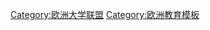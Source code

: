 {{Navbox
|name = 欧洲顶尖工业管理者高校联盟
|state = {{{state<includeonly>|collapsed</includeonly>}}}
|title = [[欧洲顶尖工业管理者高校联盟]]
|listclass = hlist

|group1 = 奥地利
|list1 = 
* [[維也納工業大學]]

|group2 = 比利时
|list2 = 
* [[蒙斯大学]]理工学院
* [[法语天主教鲁汶大学]]
* [[布鲁塞尔自由大学 (法语区)]]
* [[列日大学]]
* [[布鲁塞尔自由大学 (荷语区)]] 

|group3 = 捷克
|list3 = 
* [[布拉格捷克理工大学]] 

|group4 = 丹麦
|list4 = 
* [[丹麦技术大学]] 

|group5 = 法国
|list5 = 
* [[中央理工学院联合体]]
** [[里尔中央理工学院]]
** [[里昂中央理工学院]]
** [[马赛中央理工学院]]
** [[南特中央理工学院]]
** [[巴黎中央理工学院]]
* [[中央理工-高等电力学院]]
* [[国立高等航空航天学院]]
* [[ENSTA巴黎高科]]
* [[国立桥路学校]]

|group6 = 德国
|list6 = 
* [[亚琛工业大学]]
* [[柏林工业大学]]
* [[达姆施塔特工业大学]]
* [[德累斯顿工业大学]]
* [[慕尼黑工业大学]]
* [[斯图加特大学]] 

|group7 = 希腊
|list7 = 
* [[塞萨洛尼基亚里士多德大学]]
* [[国立雅典理工大学]] 

|group8 = 匈牙利
|list8 = 
* [[布达佩斯科技经济大学]] 

|group9 = 意大利
|list9 = 
* [[都灵理工大学]]
* [[米兰理工大学]]
* [[帕多瓦大学]]
* [[特伦托大学]] 

|group10 = 挪威
|list10 = 
* [[挪威科技大学]] 

|group11 = 波兰
|list11 = 
* {{Link-en|弗罗茨瓦夫理工大学|Wrocław University of Science and Technology}} 
* {{Link-en|AGH科技大学|AGH University of Science and Technology}}

|group12 = 葡萄牙
|list12 = 
* [[里斯本高等理工学院]] 

|group13 = 俄罗斯
|list13 = 
* [[鲍曼莫斯科国立技术大学]]
* [[莫斯科理工大学]]
* [[托木斯克理工大学]] 
* [[圣彼得堡国立技术大学]]

|group14 = 西班牙
|list14 = 
* [[科米利亚斯主教大学]]
* [[瓦伦西亚理工大学]]
* [[加泰罗尼亚理工大学]] 
* [[马德里理工大学]]
* [[塞维利亚大学]]

|group15 = 瑞典
|list15 = 
* [[皇家工学院]]
* [[隆德大学]] 

|group16 = 土耳其
|list16 = 
* [[伊斯坦布尔理工大学]] 

|belowclass = hlist
|below = 
* [[欧洲大学协会]]
* [[欧洲大学协会|欧洲大学网络]]
* [[European Society for Engineering Education]]
* [[European Federation of National Engineering Associations]]

}}<noinclude>
{{collapsible option}}
[[Category:欧洲大学联盟]]
[[Category:欧洲教育模板]]
</noinclude>